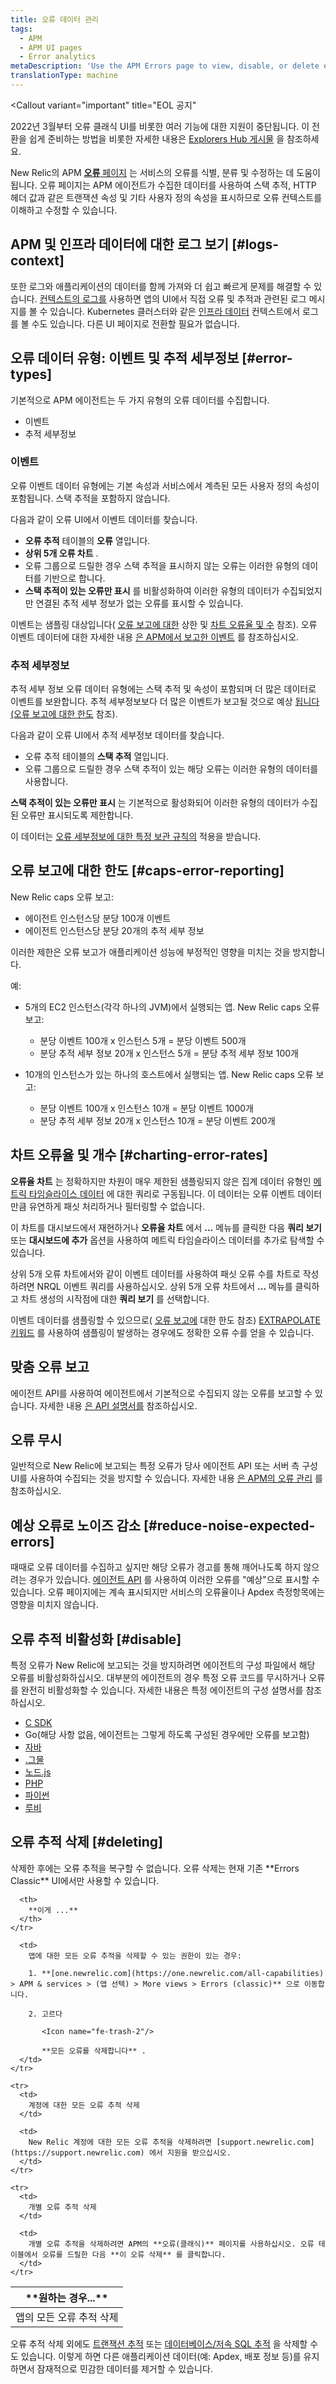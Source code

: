```yaml
---
title: 오류 데이터 관리
tags:
  - APM
  - APM UI pages
  - Error analytics
metaDescription: 'Use the APM Errors page to view, disable, or delete error traces for your app.'
translationType: machine
---
```


<Callout
  variant="important"
  title="EOL 공지"
>
  2022년 3월부터 오류 클래식 UI를 비롯한 여러 기능에 대한 지원이 중단됩니다. 이 전환을 쉽게 준비하는 방법을 비롯한 자세한 내용은 [Explorers Hub 게시물](https://discuss.newrelic.com/t/important-upcoming-changes-to-capabilities-and-support-across-errors-classic-labels-service-infrastructure-on-host-snmp-integration-and-inventory-data-in-cloud-integrations/175370) 을 참조하세요.
</Callout>

New Relic의 APM [**오류** 페이지](/docs/apm/applications-menu/error-analytics/error-analytics-explore-events-behind-errors) 는 서비스의 오류를 식별, 분류 및 수정하는 데 도움이 됩니다. 오류 페이지는 APM 에이전트가 수집한 데이터를 사용하여 스택 추적, HTTP 헤더 값과 같은 트랜잭션 속성 및 기타 사용자 정의 속성을 표시하므로 오류 컨텍스트를 이해하고 수정할 수 있습니다.

## APM 및 인프라 데이터에 대한 로그 보기 [#logs-context]

또한 로그와 애플리케이션의 데이터를 함께 가져와 더 쉽고 빠르게 문제를 해결할 수 있습니다. [컨텍스트의 로그를](/docs/logs/logs-context/configure-logs-context-apm-agents/) 사용하면 앱의 UI에서 직접 오류 및 추적과 관련된 로그 메시지를 볼 수 있습니다. Kubernetes 클러스터와 같은 [인프라 데이터](/docs/logs/forward-logs/forward-your-logs-using-infrastructure-agent/) 컨텍스트에서 로그를 볼 수도 있습니다. 다른 UI 페이지로 전환할 필요가 없습니다.

## 오류 데이터 유형: 이벤트 및 추적 세부정보 [#error-types]

기본적으로 APM 에이전트는 두 가지 유형의 오류 데이터를 수집합니다.

* 이벤트
* 추적 세부정보

### 이벤트

오류 이벤트 데이터 유형에는 기본 속성과 서비스에서 계측된 모든 사용자 정의 속성이 포함됩니다. 스택 추적을 포함하지 않습니다.

다음과 같이 오류 UI에서 이벤트 데이터를 찾습니다.

* **오류 추적** 테이블의 **오류** 열입니다.
* **상위 5개 오류 차트** .
* 오류 그룹으로 드릴한 경우 스택 추적을 표시하지 않는 오류는 이러한 유형의 데이터를 기반으로 합니다.
* **스택 추적이 있는 오류만 표시** 를 비활성화하여 이러한 유형의 데이터가 수집되었지만 연결된 추적 세부 정보가 없는 오류를 표시할 수 있습니다.

이벤트는 샘플링 대상입니다( [오류 보고에 대한](#caps-error-reporting) 상한 및 [차트 오류율 및 수](#charting-error-rates) 참조). 오류 이벤트 데이터에 대한 자세한 내용 [은 APM에서 보고한 이벤트](/docs/insights/insights-data-sources/default-data/apm-default-events-insights) 를 참조하십시오.

### 추적 세부정보

추적 세부 정보 오류 데이터 유형에는 스택 추적 및 속성이 포함되며 더 많은 데이터로 이벤트를 보완합니다. 추적 세부정보보다 더 많은 이벤트가 보고될 것으로 예상 [됩니다(오류 보고에 대한 한도](#caps-error-reporting) 참조).

다음과 같이 오류 UI에서 추적 세부정보 데이터를 찾습니다.

* 오류 추적 테이블의 **스택 추적** 열입니다.
* 오류 그룹으로 드릴한 경우 스택 추적이 있는 해당 오류는 이러한 유형의 데이터를 사용합니다.

**스택 추적이 있는 오류만 표시** 는 기본적으로 활성화되어 이러한 유형의 데이터가 수집된 오류만 표시되도록 제한합니다.

이 데이터는 [오류 세부정보에 대한 특정 보관 규칙의](/docs/accounts/original-accounts-billing/product-based-pricing/overview-data-retention-components#components-trace-data) 적용을 받습니다.

## 오류 보고에 대한 한도 [#caps-error-reporting]

New Relic caps 오류 보고:

* 에이전트 인스턴스당 분당 100개 이벤트
* 에이전트 인스턴스당 분당 20개의 추적 세부 정보

이러한 제한은 오류 보고가 애플리케이션 성능에 부정적인 영향을 미치는 것을 방지합니다.

예:

* 5개의 EC2 인스턴스(각각 하나의 JVM)에서 실행되는 앱. New Relic caps 오류 보고:

  * 분당 이벤트 100개 x 인스턴스 5개 = 분당 이벤트 500개
  * 분당 추적 세부 정보 20개 x 인스턴스 5개 = 분당 추적 세부 정보 100개

* 10개의 인스턴스가 있는 하나의 호스트에서 실행되는 앱. New Relic caps 오류 보고:

  * 분당 이벤트 100개 x 인스턴스 10개 = 분당 이벤트 1000개
  * 분당 추적 세부 정보 20개 x 인스턴스 10개 = 분당 이벤트 200개

## 차트 오류율 및 개수 [#charting-error-rates]

**오류율 차트** 는 정확하지만 차원이 매우 제한된 샘플링되지 않은 집계 데이터 유형인 [메트릭 타임슬라이스 데이터](/docs/query-your-data/nrql-new-relic-query-language/nrql-query-tutorials/query-apm-metric-timeslice-data-nrql) 에 대한 쿼리로 구동됩니다. 이 데이터는 오류 이벤트 데이터만큼 유연하게 패싯 처리하거나 필터링할 수 없습니다.

이 차트를 대시보드에서 재현하거나 **오류율 차트** 에서 **...** 메뉴를 클릭한 다음 **쿼리 보기** 또는 **대시보드에 추가** 옵션을 사용하여 메트릭 타임슬라이스 데이터를 추가로 탐색할 수 있습니다.

상위 5개 오류 차트에서와 같이 이벤트 데이터를 사용하여 패싯 오류 수를 차트로 작성하려면 NRQL 이벤트 쿼리를 사용하십시오. 상위 5개 오류 차트에서 **...** 메뉴를 클릭하고 차트 생성의 시작점에 대한 **쿼리 보기** 를 선택합니다.

이벤트 데이터를 샘플링할 수 있으므로( [오류 보고에](#caps-error-reporting) 대한 한도 참조) [EXTRAPOLATE 키워드](/docs/query-your-data/nrql-new-relic-query-language/get-started/nrql-syntax-clauses-functions#extrapolate) 를 사용하여 샘플링이 발생하는 경우에도 정확한 오류 수를 얻을 수 있습니다.

## 맞춤 오류 보고

에이전트 API를 사용하여 에이전트에서 기본적으로 수집되지 않는 오류를 보고할 수 있습니다. 자세한 내용 [은 API 설명서를](/docs/agents/manage-apm-agents/agent-data/manage-errors-apm-collect-ignore-or-mark-expected) 참조하십시오.

## 오류 무시

일반적으로 New Relic에 보고되는 특정 오류가 당사 에이전트 API 또는 서버 측 구성 UI를 사용하여 수집되는 것을 방지할 수 있습니다. 자세한 내용 [은 APM의 오류 관리](/docs/agents/manage-apm-agents/agent-data/manage-errors-apm-collect-ignore-or-mark-expected) 를 참조하십시오.

## 예상 오류로 노이즈 감소 [#reduce-noise-expected-errors]

때때로 오류 데이터를 수집하고 싶지만 해당 오류가 경고를 통해 깨어나도록 하지 않으려는 경우가 있습니다. [에이전트 API](/docs/agents/manage-apm-agents/agent-data/manage-errors-apm-collect-ignore-or-mark-expected) 를 사용하여 이러한 오류를 "예상"으로 표시할 수 있습니다. 오류 페이지에는 계속 표시되지만 서비스의 오류율이나 Apdex 측정항목에는 영향을 미치지 않습니다.

## 오류 추적 비활성화 [#disable]

특정 오류가 New Relic에 보고되는 것을 방지하려면 에이전트의 구성 파일에서 해당 오류를 비활성화하십시오. 대부분의 에이전트의 경우 특정 오류 코드를 무시하거나 오류를 완전히 비활성화할 수 있습니다. 자세한 내용은 특정 에이전트의 구성 설명서를 참조하십시오.

* [C SDK](https://github.com/newrelic/c-sdk/blob/master/GUIDE.md#error-instrumentation)
* Go(해당 사항 없음, 에이전트는 그렇게 하도록 구성된 경우에만 오류를 보고함)
* [자바](/docs/agents/java-agent/configuration/java-agent-configuration-config-file#Error_Collector)
* [.그물](/docs/agents/net-agent/installation-configuration/net-agent-configuration#error_collector)
* [노드.js](/docs/agents/nodejs-agent/installation-configuration/nodejs-agent-configuration#error_config)
* [PHP](/docs/agents/php-agent/configuration/php-agent-configuration#inivar-misctt-settings)
* [파이썬](/docs/agents/python-agent/installation-configuration/python-agent-configuration#error-collector-settings)
* [루비](/docs/agents/ruby-agent/installation-configuration/ruby-agent-configuration#error_collector)

## 오류 추적 삭제 [#deleting]

<Callout variant="caution">
  삭제한 후에는 오류 추적을 복구할 수 없습니다. 오류 삭제는 현재 기존 **Errors Classic** UI에서만 사용할 수 있습니다.
</Callout>

<table>
  <thead>
    <tr>
      <th style={{ width: "200px" }}>
        **원하는 경우...**
      </th>

      <th>
        **이게 ...**
      </th>
    </tr>
  </thead>

  <tbody>
    <tr>
      <td>
        앱의 모든 오류 추적 삭제
      </td>

      <td>
        앱에 대한 모든 오류 추적을 삭제할 수 있는 권한이 있는 경우:

        1. **[one.newrelic.com](https://one.newrelic.com/all-capabilities) > APM & services > (앱 선택) > More views > Errors (classic)** 으로 이동합니다.

        2. 고르다

           <Icon name="fe-trash-2"/>

           **모든 오류를 삭제합니다** .
      </td>
    </tr>

    <tr>
      <td>
        계정에 대한 모든 오류 추적 삭제
      </td>

      <td>
        New Relic 계정에 대한 모든 오류 추적을 삭제하려면 [support.newrelic.com](https://support.newrelic.com) 에서 지원을 받으십시오.
      </td>
    </tr>

    <tr>
      <td>
        개별 오류 추적 삭제
      </td>

      <td>
        개별 오류 추적을 삭제하려면 APM의 **오류(클래식)** 페이지를 사용하십시오. 오류 테이블에서 오류를 드릴한 다음 **이 오류 삭제** 를 클릭합니다.
      </td>
    </tr>
  </tbody>
</table>

오류 추적 삭제 외에도 [트랜잭션 추적](/docs/traces/deleting-transaction-traces) 또는 [데이터베이스/저속 SQL 추적](/docs/applications-menu/database-and-slow-sql#db_deleting) 을 삭제할 수도 있습니다. 이렇게 하면 다른 애플리케이션 데이터(예: Apdex, 배포 정보 등)를 유지하면서 잠재적으로 민감한 데이터를 제거할 수 있습니다.